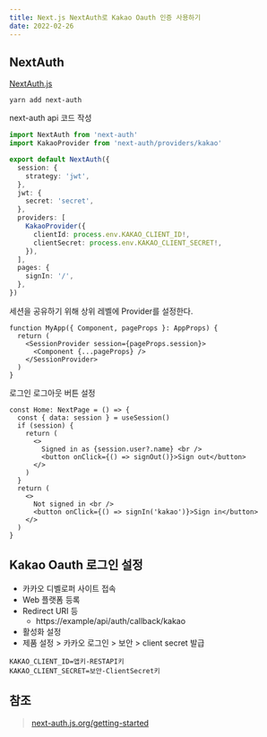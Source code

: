 ```yaml
---
title: Next.js NextAuth로 Kakao Oauth 인증 사용하기
date: 2022-02-26
---
```


## NextAuth

[NextAuth.js](https://next-auth.js.org/)

```shell
yarn add next-auth
```

next-auth api 코드 작성

```ts:pages/api/auth/[...nextauth].ts
import NextAuth from 'next-auth'
import KakaoProvider from 'next-auth/providers/kakao'

export default NextAuth({
  session: {
    strategy: 'jwt',
  },
  jwt: {
    secret: 'secret',
  },
  providers: [
    KakaoProvider({
      clientId: process.env.KAKAO_CLIENT_ID!,
      clientSecret: process.env.KAKAO_CLIENT_SECRET!,
    }),
  ],
  pages: {
    signIn: '/',
  },
})
```

세션을 공유하기 위해 상위 레벨에 Provider를 설정한다.

```ts:pages/_app.tsx
function MyApp({ Component, pageProps }: AppProps) {
  return (
    <SessionProvider session={pageProps.session}>
      <Component {...pageProps} />
    </SessionProvider>
  )
}
```

로그인 로그아웃 버튼 설정

```ts:pages/sth.tsx
const Home: NextPage = () => {
  const { data: session } = useSession()
  if (session) {
    return (
      <>
        Signed in as {session.user?.name} <br />
        <button onClick={() => signOut()}>Sign out</button>
      </>
    )
  }
  return (
    <>
      Not signed in <br />
      <button onClick={() => signIn('kakao')}>Sign in</button>
    </>
  )
}
```

## Kakao Oauth 로그인 설정

- 카카오 디벨로퍼 사이트 접속
- Web 플랫폼 등록
- Redirect URI 등
    - https://example/api/auth/callback/kakao
- 활성화 설정
- 제품 설정 > 카카오 로그인 > 보안 > client secret 발급


```shell:.env.local
KAKAO_CLIENT_ID=앱키-RESTAPI키
KAKAO_CLIENT_SECRET=보안-ClientSecret키
```

## 참조
> [next-auth.js.org/getting-started](https://next-auth.js.org/getting-started/example)
